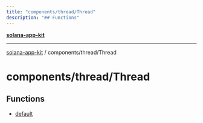 ```yaml
---
title: "components/thread/Thread"
description: "## Functions"
---
```


[**solana-app-kit**](../../../README.mdx)

***

[solana-app-kit](../../../README.mdx) / components/thread/Thread

# components/thread/Thread

## Functions

- [default](functions/default.mdx)
